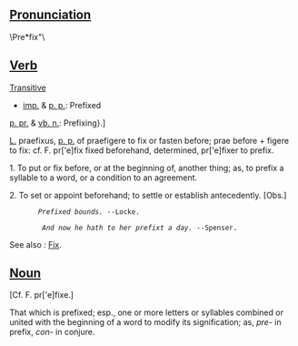 ==[[Pronunciation]]==
\Pre*fix"\

==[[Verb]]==
[[Transitive]]
*[[imp.]] & [[p. p.]]: Prefixed
[[p. pr.]] & [[vb. n.]]: Prefixing}.]

[[L.]] praefixus, [[p. p.]] of praefigere to fix or fasten before; prae before + figere to fix: cf. F. pr['e]fix fixed beforehand, determined, pr['e]fixer to prefix. 

1. To put or fix before, or at the beginning of, another thing; as, to prefix a syllable to a word, or a condition to an agreement.

2. To set or appoint beforehand; to settle or establish antecedently. [Obs.]        
        ''Prefixed bounds. '' --Locke.

         ''And now he hath to her prefixt a day.'' --Spenser.

See also : [[Fix]].

==[[Noun]]==
[Cf. F. pr['e]fixe.]

That which is prefixed; esp., one or more letters or syllables combined or united with the beginning of a word to modify its signification; as, ''pre-'' in prefix, ''con-'' in conjure.